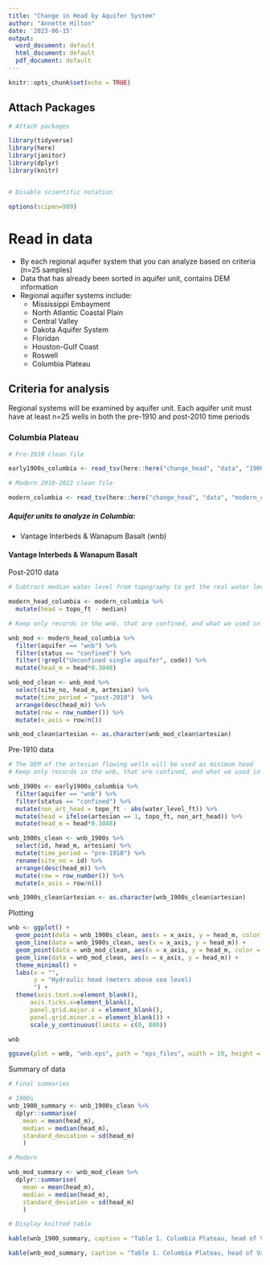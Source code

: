 ```yaml
---
title: "Change in Head by Aquifer System"
author: "Annette Hilton"
date: '2023-06-15'
output:
  word_document: default
  html_document: default
  pdf_document: default
---
```


```r
knitr::opts_chunk$set(echo = TRUE)
```


## Attach Packages

```r
# Attach packages 

library(tidyverse)
library(here)
library(janitor)
library(dplyr)
library(knitr)


# Disable scientific notation 

options(scipen=999)
```

# Read in data 

- By each regional aquifer system that you can analyze based on criteria (n=25 samples)
- Data that has already been sorted in aquifer unit, contains DEM information 
- Regional aquifer systems include: 
  - Mississippi Embayment
  - North Atlantic Coastal Plain 
  - Central Valley 
  - Dakota Aquifer System
  - Floridan 
  - Houston-Gulf Coast 
  - Roswell
  - Columbia Plateau 

## Criteria for analysis 

Regional systems will be examined by aquifer unit. 
Each aquifer unit must have at least n=25 wells in both the pre-1910 and post-2010 time periods 


### Columbia Plateau  

```r
# Pre-1910 clean file 

early1900s_columbia <- read_tsv(here::here("change_head", "data", "1900s_columbia.txt"))

# Modern 2010-2022 clean file 

modern_columbia <- read_tsv(here::here("change_head", "data", "modern_columbia.txt"))
```

##### Aquifer units to analyze in Columbia: 

- Vantage Interbeds & Wanapum Basalt (wnb)

#### Vantage Interbeds & Wanapum Basalt 

Post-2010 data 

```r
# Subtract median water level from topography to get the real water level 

modern_head_columbia <- modern_columbia %>% 
  mutate(head = topo_ft - median) 

# Keep only records in the wnb, that are confined, and what we used in our regional analysis 

wnb_mod <- modern_head_columbia %>% 
  filter(aquifer == "wnb") %>% 
  filter(status == "confined") %>% 
  filter(!grepl("Unconfined single aquifer", code)) %>% 
  mutate(head_m = head*0.3048)

wnb_mod_clean <- wnb_mod %>% 
  select(site_no, head_m, artesian) %>% 
  mutate(time_period = "post-2010")  %>% 
  arrange(desc(head_m)) %>% 
  mutate(row = row_number()) %>% 
  mutate(x_axis = row/n())

wnb_mod_clean$artesian <- as.character(wnb_mod_clean$artesian)

```

Pre-1910 data

```r
# The DEM of the artesian flowing wells will be used as minimum head 
# Keep only records in the wnb, that are confined, and what we used in our regional analysis

wnb_1900s <- early1900s_columbia %>% 
  filter(aquifer == "wnb") %>% 
  filter(status == "confined") %>% 
  mutate(non_art_head = topo_ft - abs(water_level_ft)) %>% 
  mutate(head = ifelse(artesian == 1, topo_ft, non_art_head)) %>%
  mutate(head_m = head*0.3048)

wnb_1900s_clean <- wnb_1900s %>% 
  select(id, head_m, artesian) %>% 
  mutate(time_period = "pre-1910") %>% 
  rename(site_no = id) %>% 
  arrange(desc(head_m)) %>% 
  mutate(row = row_number()) %>% 
  mutate(x_axis = row/n())

wnb_1900s_clean$artesian <- as.character(wnb_1900s_clean$artesian)
```

Plotting 

```r

wnb <- ggplot() + 
  geom_point(data = wnb_1900s_clean, aes(x = x_axis, y = head_m, color = artesian), size = 2.5) +
  geom_line(data = wnb_1900s_clean, aes(x = x_axis, y = head_m)) +
  geom_point(data = wnb_mod_clean, aes(x = x_axis, y = head_m, color = artesian), shape = 15, size = 2.5) +
  geom_line(data = wnb_mod_clean, aes(x = x_axis, y = head_m)) +
  theme_minimal() +
  labs(x = "", 
       y = "Hydraulic head (meters above sea level)
       ") +
  theme(axis.text.x=element_blank(),
      axis.ticks.x=element_blank(), 
      panel.grid.major.x = element_blank(),
      panel.grid.minor.x = element_blank()) +
      scale_y_continuous(limits = c(0, 800))

wnb

ggsave(plot = wnb, "wnb.eps", path = "eps_files", width = 10, height = 5, units = "in")

```

Summary of data 

```r
# Final summaries 

# 1900s 
wnb_1900_summary <- wnb_1900s_clean %>%  
  dplyr::summarise(
    mean = mean(head_m), 
    median = median(head_m),
    standard_deviation = sd(head_m)
    )

# Modern 

wnb_mod_summary <- wnb_mod_clean %>%  
  dplyr::summarise(
    mean = mean(head_m), 
    median = median(head_m),
    standard_deviation = sd(head_m)
    )
```

```r

# Display knitted table 

kable(wnb_1900_summary, caption = "Table 1. Columbia Plateau, head of Vantage Interbeds & Wanapum Basalt summary statistics for Pre-1910")

kable(wnb_mod_summary, caption = "Table 1. Columbia Plateau, head of Vantage Interbeds & Wanapum Basalt summary statistics for Post-2010")

```